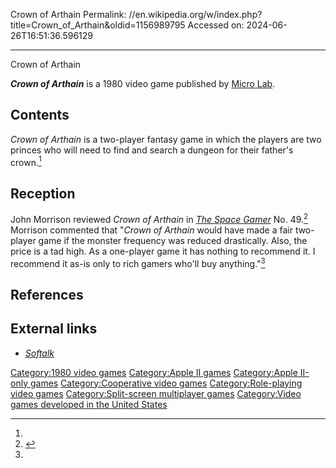 Crown of Arthain
Permalink: //en.wikipedia.org/w/index.php?title=Crown_of_Arthain&oldid=1156989795
Accessed on: 2024-06-26T16:51:36.596129



------
Crown of Arthain
{{Orphan|date=May 2019}}

{{Use mdy dates|date=October 2018}}
{{Use American English|date=October 2018}}
{{more citations needed|date=October 2018}}
{{Infobox video game
| collapsible = 
| state = 
| italic title = 
| title = Crown of Arthain
| image = File:Crown of Arthain (Cover).png
| alt = 
| caption = 
| developer = 
| publisher = [[Micro Lab]]
| series = 
| engine = 
| platforms = [[Apple II series|Apple II]]
| released = 1980
| genre = 
| modes = 
}}
'''''Crown of Arthain''''' is a 1980 video game published by [[Micro Lab]].

==Contents==
''Crown of Arthain'' is a two-player fantasy game in which the players are two princes who will need to find and search a dungeon for their father's crown.<ref name="SG"/>

==Reception==
John Morrison reviewed ''Crown of Arthain'' in ''[[The Space Gamer]]'' No. 49.<ref name="SG">{{cite journal |last=Morrison |first=John |date=March 1982 |title=Capsule Reviews |journal=[[The Space Gamer]] |publisher=[[Steve Jackson Games]] |issue=49 |pages=33–34}}</ref> Morrison commented that "''Crown of Arthain'' would have made a fair two-player game if the monster frequency was reduced drastically. Also, the price is a tad high. As a one-player game it has nothing to recommend it. I recommend it as-is only to rich gamers who'll buy anything."<ref name="SG"/>

==References==
{{reflist}}

==External links==
*[https://archive.org/details/softalkv1n12aug1981/page/68/mode/2up ''Softalk'']

[[Category:1980 video games]]
[[Category:Apple II games]]
[[Category:Apple II-only games]]
[[Category:Cooperative video games]]
[[Category:Role-playing video games]]
[[Category:Split-screen multiplayer games]]
[[Category:Video games developed in the United States]]